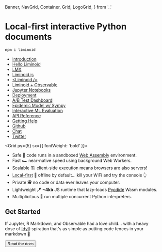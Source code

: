   Banner,
  NavGrid,
  Container,
  Grid,
  LogoGrid,
} from '..'


<Banner>
<LogoGrid>
<Logo size={20} speed={0}/>
<div>

<h1 style={{fontSize: '1.3em', marginTop: '1.3em'}}>Local-first interactive Python documents</h1>

```sh
npm i liminoid
```

</div>
</LogoGrid>
<Box my='auto' />
<NavGrid>

- [Introduction](/overview/introduction)
- [Hello Liminoid](/overview/hello-liminoid)
- [LMX](/guides/lmx)
- [Liminoid.js](/guides/javascript)
- [<Liminoid /\>](/guides/react)
- [Liminoid + Observable](/guides/observable)
- [Jupyter Notebooks](/guides/jupyter)
- [Deployment](/guides/deployment)
- [A/B Test Dashboard](/examples/ab-test)
- [Epidemic Model w/ Sympy](/examples/epidemic-model)
- [Interactive ML Evaluation](/examples/machine-learning-eval)
- [API Reference](/reference/javascript)
- [Getting Help](/overview/help)
- [Github](https://github.com/liminoid)
- [Chat](https://matrix.to/#/!CPoHZRWLrkbgPuzGpU:matrix.org/$cw1qJZO_Ykr4rPF5_Of3OXGg_4j8E4LkqdkFqGFGA_U?via=matrix.org)
- [Twitter](https://twitter.com/liminoid_io)

</NavGrid>
</Banner>

<Container py={5}>

<Grid py={5} sx={{ fontWeight: 'bold' }}>

- Safe 🔐 code runs in a sandboxed [Web Assembly](https://webassembly.org/) environment.
- Fast 🏎 near-native speed using background Web Workers.
- Scalable 🏗 client-side execution means browsers are also servers!
- [Local-first][local] 📵 offline by default... kill your WiFi and try the console 👆
- Private 🕵️ no code or data ever leaves your computer.
- Lightweight 🪁 **~4kb** JS runtime that lazy-loads [Pyodide](https://github.com/iodide-project/pyodide) Wasm modules.
- Multiplicitous 👯 run multiple concurrent Python interpreters.

</Grid>

## Get Started

If Jupyter, R Markdown, and Observable had a love child... with a heavy dose of [Idyll](https://idyll-lang.org/)-spiration that's as simple as putting code fences in your markdown 🙌

<Button as='a'
  variant='big'
  href='/overview/introduction'>
  Read the docs
</Button>

</Container>

[local]: https://www.inkandswitch.com/local-first.html